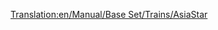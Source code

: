 [[Translation:en/Manual/Base Set/Trains/AsiaStar]]
{{it/Manuale/Set base/Treni/StatLocomotive|Image=[[File:en/Manual/Base Set/Trains/Asiastar.png]]
|Name="AsiaStar"
|Costo=100.780
|Velocità=265
|Peso=190
|Potenza=5.966
|Sforzo=56.287 
|Annuale=7.030
|Progettata=1992
|Vita=25
|Clima= 
*Temperato
|Capacità=
|Riadattabile=
|Descrizione=Questa è la [[it/Manuale/Set base/Ferrovie elettrificate|locomotiva elettrica]] più veloce del gioco. Si presenta come una coppia di locomotive elettriche ad alta potenza, una su ogni estremità del treno.
|Real-life=Questa locomotiva è l'equivalente di Transport Tycoon dell' [https://www.wikipedia.org/wiki/British Rail Class 373 Eurostar (class 373)] (che opera nel tunnel della Manica) e successivi modelli [https://www.wikipedia.org/wiki/it:TGV TGV].
}}


   